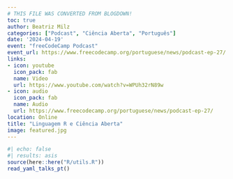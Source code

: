 ```yaml
---
# THIS FILE WAS CONVERTED FROM BLOGDOWN!
toc: true
author: Beatriz Milz
categories: ["Podcast", "Ciência Aberta", "Português"]
date: '2024-04-19'
event: "freeCodeCamp Podcast"
event_url: https://www.freecodecamp.org/portuguese/news/podcast-ep-27/
links:
- icon: youtube
  icon_pack: fab
  name: Video
  url: https://www.youtube.com/watch?v=WPUh32rN89w
- icon: audio
  icon_pack: fab
  name: Audio
  url: https://www.freecodecamp.org/portuguese/news/podcast-ep-27/
location: Online
title: "Linguagem R e Ciência Aberta"
image: featured.jpg
---
```


```r
#| echo: false
#| results: asis
source(here::here("R/utils.R"))
read_yaml_talks_pt()
```
